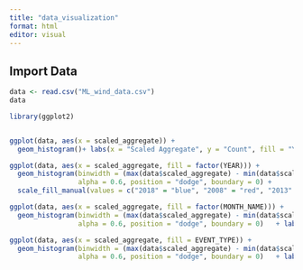 ```yaml
---
title: "data_visualization"
format: html
editor: visual
---
```


## Import Data

```r
data <- read.csv("ML_wind_data.csv")
data

```


```r
library(ggplot2)


ggplot(data, aes(x = scaled_aggregate)) +
  geom_histogram()+ labs(x = "Scaled Aggregate", y = "Count", fill = "Year", title = "Histogram of the Distributed Aggregate Statistics", subtitle = "The aggregate statistic is on a scale from 0-4", caption = "The majority of events had no damage followed by little damage.")
```


```r
ggplot(data, aes(x = scaled_aggregate, fill = factor(YEAR))) +
  geom_histogram(binwidth = (max(data$scaled_aggregate) - min(data$scaled_aggregate)) / 15, 
                 alpha = 0.6, position = "dodge", boundary = 0) +  
  scale_fill_manual(values = c("2018" = "blue", "2008" = "red", "2013" = "green")) +    labs(x = "Scaled Aggregate", y = "Count", fill = "Year", title = "Histogram of the Aggregate Statistics grouped by year", subtitle = "The aggregate statistic is on a scale from 0-4", caption = "Distirbution by years are pretty similar but 2008 has the most damage.") 

```

```r
ggplot(data, aes(x = scaled_aggregate, fill = factor(MONTH_NAME))) +
  geom_histogram(binwidth = (max(data$scaled_aggregate) - min(data$scaled_aggregate)) / 15, 
                 alpha = 0.6, position = "dodge", boundary = 0)   + labs(x = "Scaled Aggregate", y = "Count", fill = "Year", title = "Histogram of the Aggregate Statistics grouped by month", subtitle = "The aggregate statistic is on a scale from 0-4", caption = "Events during summer months appear to cause the most damage.") 
```
```r
ggplot(data, aes(x = scaled_aggregate, fill = EVENT_TYPE)) +
  geom_histogram(binwidth = (max(data$scaled_aggregate) - min(data$scaled_aggregate)) / 15, 
                 alpha = 0.6, position = "dodge", boundary = 0)   + labs(x = "Scaled Aggregate", y = "Count", fill = "Year", title = "Histogram of the Aggregate Statistics grouped by event type", subtitle = "The aggregate statistic is on a scale from 0-4", caption = "Majority of the data is from thunderstorm wind events.") 
```

